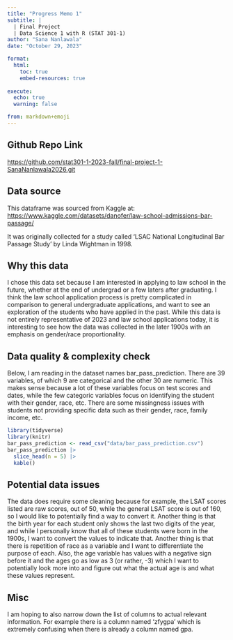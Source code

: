 ```yaml
---
title: "Progress Memo 1"
subtitle: |
  | Final Project 
  | Data Science 1 with R (STAT 301-1)
author: "Sana Nanlawala"
date: "October 29, 2023"

format:
  html:
    toc: true
    embed-resources: true
    
execute:
  echo: true
  warning: false

from: markdown+emoji 
---
```


::: {.callout-tip icon=false}

## Github Repo Link

[https://github.com/stat301-1-2023-fall/final-project-1-SanaNanlawala2026.git](https://github.com/stat301-1-2023-fall/final-project-1-SanaNanlawala2026.git)

:::


## Data source

This dataframe was sourced from Kaggle at: 
[https://www.kaggle.com/datasets/danofer/law-school-admissions-bar-passage/](https://www.kaggle.com/datasets/danofer/law-school-admissions-bar-passage/)

It was originally collected for a study called 'LSAC National Longitudinal Bar Passage Study' by Linda Wightman in 1998.

## Why this data
I chose this data set because I am interested in applying to law school in the future, whether at the end of undergrad or a few laters after graduating. I think the law school application process is pretty complicated in comparison to general undergraduate applications, and want to see an exploration of the students who have applied in the past. While this data is not entirely representative of 2023 and law school applications today, it is interesting to see how the data was collected in the later 1900s with an emphasis on gender/race proportionality. 


## Data quality & complexity check
Below, I am reading in the dataset names bar_pass_prediction. There are 39 variables, of which 9 are categorical and the other 30 are numeric. This makes sense because a lot of these variables focus on test scores and dates, while the few categoric variables focus on identifying the student with their gender, race, etc. There are some missingness issues with students not providing specific data such as their gender, race, family income, etc.
```r
library(tidyverse)
library(knitr)
bar_pass_prediction <- read_csv("data/bar_pass_prediction.csv")
bar_pass_prediction |> 
  slice_head(n = 5) |> 
  kable()
```

## Potential data issues

The data does require some cleaning because for example, the LSAT scores listed are raw scores, out of 50, while the general LSAT score is out of 160, so I would like to potentially find a way to convert it. Another thing is that the birth year for each student only shows the last two digits of the year, and while I personally know that all of these students were born in the 1900s, I want to convert the values to indicate that. Another thing is that there is repetition of race as a variable and I want to differentiate the purpose of each. Also, the age variable has values with a negative sign before it and the ages go as low as 3 (or rather, -3) which I want to potentially look more into and figure out what the actual age is and what these values represent. 

## Misc

I am hoping to also narrow down the list of columns to actual relevant information. For example there is a column named 'zfygpa' which is extremely confusing when there is already a column named gpa. 
